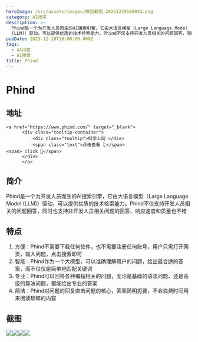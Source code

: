 ```yaml
---
heroImage: /src/assets/images/微信截图_20231219100042.png
category: AI效率
description: >-
  Phind是一个为开发人员而生的AI搜索引擎，它由大语言模型（Large Language Model
  (LLM)）驱动，可以提供优质的技术检索能力。Phind不仅支持开发人员相关的问题回答，同时也支持非开发人员相关问题的回答，响应速度和质量也不错
pubDate: 2023-12-18T16:00:00.000Z
tags:
  - AI问答
  - AI搜索
title: Phind
---
```


# Phind

## 地址

    <a href="https://www.phind.com/" target="_blank">
          <div class="tooltip-container">
              <div class="tooltip">科学上网 </div>
              <span class="text">点击查看 👆</span>
    <span> click 👋</span>
          </div>
          </a>

## 简介

Phind是一个为开发人员而生的AI搜索引擎，它由大语言模型（Large Language Model (LLM)）驱动，可以提供优质的技术检索能力。Phind不仅支持开发人员相关的问题回答，同时也支持非开发人员相关问题的回答，响应速度和质量也不错

## 特点

1. 方便：Phind不需要下载任何软件，也不需要注册任何账号，用户只需打开网页，输入问题，点击搜索即可
2. 智能：Phind作为一个大模型，可以准确理解用户的问题，给出最合适的答案，而不仅仅是简单地匹配关键词
3. 专业：Phind可以回答各种编程相关的问题，无论是基础的语法问题，还是高级的算法问题，都能给出专业的答案
4. 简洁：Phind对问题的回复直击问题的核心，答案简明扼要，不会浪费时间用来阅读琐碎的内容

## 截图

![](/src/assets/images/微信截图_20231219100042.png)![](/src/assets/images/微信截图_20231219100050.png)![](/src/assets/images/微信截图_20231219100111.png)![](/src/assets/images/微信截图_20231219100204.png)
